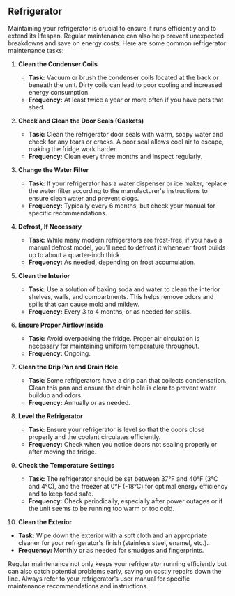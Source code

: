## Refrigerator

Maintaining your refrigerator is crucial to ensure it runs efficiently and to extend its lifespan. Regular maintenance can also help prevent unexpected breakdowns and save on energy costs. Here are some common refrigerator maintenance tasks:

1. **Clean the Condenser Coils**

    - **Task:** Vacuum or brush the condenser coils located at the back or beneath the unit. Dirty coils can lead to poor cooling and increased energy consumption.
    - **Frequency:** At least twice a year or more often if you have pets that shed.

2. **Check and Clean the Door Seals (Gaskets)**

    - **Task:** Clean the refrigerator door seals with warm, soapy water and check for any tears or cracks. A poor seal allows cool air to escape, making the fridge work harder.
    - **Frequency:** Clean every three months and inspect regularly.

3. **Change the Water Filter**

    - **Task:** If your refrigerator has a water dispenser or ice maker, replace the water filter according to the manufacturer's instructions to ensure clean water and prevent clogs.
    - **Frequency:** Typically every 6 months, but check your manual for specific recommendations.

4. **Defrost, If Necessary**

    - **Task:** While many modern refrigerators are frost-free, if you have a manual defrost model, you'll need to defrost it whenever frost builds up to about a quarter-inch thick.
    - **Frequency:** As needed, depending on frost accumulation.

5. **Clean the Interior**

    - **Task:** Use a solution of baking soda and water to clean the interior shelves, walls, and compartments. This helps remove odors and spills that can cause mold and mildew.
    - **Frequency:** Every 3 to 4 months, or as needed for spills.

6. **Ensure Proper Airflow Inside**

    - **Task:** Avoid overpacking the fridge. Proper air circulation is necessary for maintaining uniform temperature throughout.
    - **Frequency:** Ongoing.

7. **Clean the Drip Pan and Drain Hole**

    - **Task:** Some refrigerators have a drip pan that collects condensation. Clean this pan and ensure the drain hole is clear to prevent water buildup and odors.
    - **Frequency:** Annually or as needed.

8. **Level the Refrigerator**

    - **Task:** Ensure your refrigerator is level so that the doors close properly and the coolant circulates efficiently.
    - **Frequency:** Check when you notice doors not sealing properly or after moving the fridge.

9. **Check the Temperature Settings**

    - **Task:** The refrigerator should be set between 37°F and 40°F (3°C and 4°C), and the freezer at 0°F (-18°C) for optimal energy efficiency and to keep food safe.
    - **Frequency:** Check periodically, especially after power outages or if the unit seems to be running too warm or too cold.

10. **Clean the Exterior**

-   **Task:** Wipe down the exterior with a soft cloth and an appropriate cleaner for your refrigerator's finish (stainless steel, enamel, etc.).
-   **Frequency:** Monthly or as needed for smudges and fingerprints.

Regular maintenance not only keeps your refrigerator running efficiently but can also catch potential problems early, saving on costly repairs down the line. Always refer to your refrigerator’s user manual for specific maintenance recommendations and instructions.
